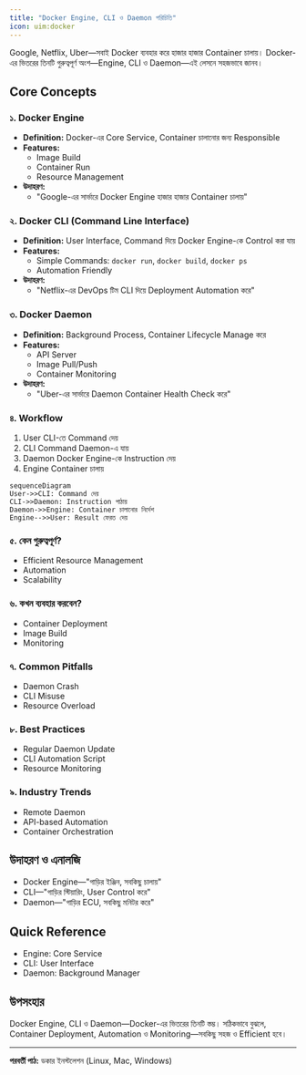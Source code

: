 ```yaml
---
title: "Docker Engine, CLI ও Daemon পরিচিতি"
icon: uim:docker
---
```


Google, Netflix, Uber—সবাই Docker ব্যবহার করে হাজার হাজার Container চালায়। Docker-এর ভিতরের তিনটি গুরুত্বপূর্ণ অংশ—Engine, CLI ও Daemon—এই লেসনে সহজভাবে জানব।

## Core Concepts

### ১. Docker Engine
- **Definition:** Docker-এর Core Service, Container চালানোর জন্য Responsible
- **Features:**
    - Image Build
    - Container Run
    - Resource Management
- **উদাহরণ:**
    - "Google-এর সার্ভারে Docker Engine হাজার হাজার Container চালায়"

### ২. Docker CLI (Command Line Interface)
- **Definition:** User Interface, Command দিয়ে Docker Engine-কে Control করা যায়
- **Features:**
    - Simple Commands: `docker run`, `docker build`, `docker ps`
    - Automation Friendly
- **উদাহরণ:**
    - "Netflix-এর DevOps টিম CLI দিয়ে Deployment Automation করে"

### ৩. Docker Daemon
- **Definition:** Background Process, Container Lifecycle Manage করে
- **Features:**
    - API Server
    - Image Pull/Push
    - Container Monitoring
- **উদাহরণ:**
    - "Uber-এর সার্ভারে Daemon Container Health Check করে"

### ৪. Workflow
1. User CLI-তে Command দেয়
2. CLI Command Daemon-এ যায়
3. Daemon Docker Engine-কে Instruction দেয়
4. Engine Container চালায়

```mermaid
sequenceDiagram
User->>CLI: Command দেয়
CLI->>Daemon: Instruction পাঠায়
Daemon->>Engine: Container চালানোর নির্দেশ
Engine-->>User: Result ফেরত দেয়
```

### ৫. কেন গুরুত্বপূর্ণ?
- Efficient Resource Management
- Automation
- Scalability

### ৬. কখন ব্যবহার করবেন?
- Container Deployment
- Image Build
- Monitoring

### ৭. Common Pitfalls
- Daemon Crash
- CLI Misuse
- Resource Overload

### ৮. Best Practices
- Regular Daemon Update
- CLI Automation Script
- Resource Monitoring

### ৯. Industry Trends
- Remote Daemon
- API-based Automation
- Container Orchestration

## উদাহরণ ও এনালজি
- Docker Engine—"গাড়ির ইঞ্জিন, সবকিছু চালায়"
- CLI—"গাড়ির স্টিয়ারিং, User Control করে"
- Daemon—"গাড়ির ECU, সবকিছু মনিটর করে"

## Quick Reference
- Engine: Core Service
- CLI: User Interface
- Daemon: Background Manager

## উপসংহার

Docker Engine, CLI ও Daemon—Docker-এর ভিতরের তিনটি স্তম্ভ। সঠিকভাবে বুঝলে, Container Deployment, Automation ও Monitoring—সবকিছু সহজ ও Efficient হবে।

---

**পরবর্তী পাঠ:** ডকার ইনস্টলেশন (Linux, Mac, Windows)
